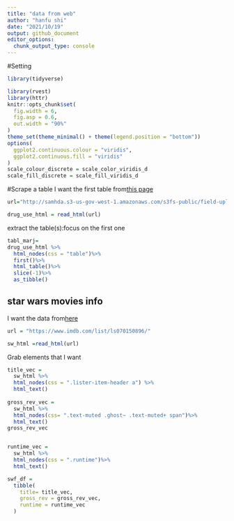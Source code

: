 ```yaml
---
title: "data from web"
author: "hanfu shi"
date: "2021/10/19"
output: github_document
editor_options: 
  chunk_output_type: console
---
```


#Setting
```r
library(tidyverse)

library(rvest)
library(httr)
knitr::opts_chunk$set(
  fig.width = 6,
  fig.asp = 0.6,
  out.width = "90%"
)
theme_set(theme_minimal() + theme(legend.position = "bottom"))
options(
  ggplot2.continuous.colour = "viridis",
  ggplot2.continuous.fill = "viridis"
)
scale_colour_discrete = scale_color_viridis_d
scale_fill_discrete = scale_fill_viridis_d
```

#Scrape a table
I want the first table from[this page](http://samhda.s3-us-gov-west-1.amazonaws.com/s3fs-public/field-uploads/2k15StateFiles/NSDUHsaeShortTermCHG2015.htm)
```r
url="http://samhda.s3-us-gov-west-1.amazonaws.com/s3fs-public/field-uploads/2k15StateFiles/NSDUHsaeShortTermCHG2015.htm"

drug_use_html = read_html(url)

```


extract the table(s):focus on the first one
```r
tabl_marj=
drug_use_html %>%
  html_nodes(css = "table")%>%
  first()%>%
  html_table()%>%
  slice(-1)%>%
  as_tibble()

```

## star wars movies info
I want the data from[here](https://www.imdb.com/list/ls070150896/)
```r
url = "https://www.imdb.com/list/ls070150896/"

sw_html =read_html(url)
```

Grab elements that I want
```r
title_vec = 
  sw_html %>%
  html_nodes(css = ".lister-item-header a") %>%
  html_text()
  
gross_rev_vec =
  sw_html %>%
  html_nodes(css= ".text-muted .ghost~ .text-muted+ span")%>%
  html_text()
gross_rev_vec


runtime_vec =
  sw_html %>%
  html_nodes(css = ".runtime")%>%
  html_text()
```


```r
swf_df =
  tibble(
    title= title_vec,
    gross_rev = gross_rev_vec,
    runtime = runtime_vec
  )

```


```r


```


```r


```